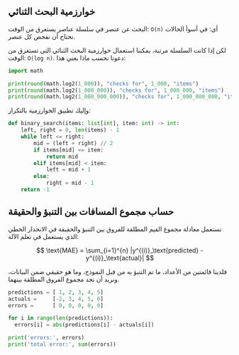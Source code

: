 
## خوارزمية البحث الثنائي

البحث عن عنصر في سلسلة عناصر يستغرق من الوقت: `O(n)` أي: في أسوأ الحالات نحتاج أن نفحص كل عنصر.

لكن إذا كانت السلسلة مرتبة، يمكننا استعمال خوارزمية البحث الثنائي التي تستغرق من الوقت: `O(log n)`. دعونا نحسب ماذا يعني هذا:

```python
import math

print(round(math.log2(1_000)), "checks for", 1_000, "items")
print(round(math.log2(1_000_000)), "checks for", 1_000_000, "items")
print(round(math.log2(1_000_000_000)), "checks for", 1_000_000_000, "items")
```

وإليك تطبيق الخوارزمية بالتكرار:

```python
def binary_search(items: list[int], item: int) -> int:
    left, right = 0, len(items) - 1
    while left <= right:
        mid = (left + right) // 2
        if items[mid] == item:
            return mid
        elif items[mid] < item:
            left = mid + 1
        else:
            right = mid - 1
    return -1
```

## حساب مجموع المسافات بين التنبؤ والحقيقة

تستعمل معادلة مجموع القيم المطلقة للفروق بين التنبؤ والحقيقة في الانحدار الخطي الذي يستعمل في تعلم الآلة:

$$
\text{MAE} = \sum_{i=1}^{n} |y^{(i)}_\text{predicted} - y^{(i)}_\text{actual}|
$$

فلدينا قائمتين من الأعداد، ما تم التنبؤ به من قبل النموذج، وما هو حقيقي ضمن البيانات، ونريد أن نجد مجموع الفروق المطلقة بينهما.

```python
predictions = [ 1, 2, 3, 4, 5]
actuals =     [-2, 3, 4, 5, 6]
errors =      [ 0, 0, 0, 0, 0]

for i in range(len(predictions)):
  errors[i] = abs(predictions[i] - actuals[i])

print('errors:', errors)
print('total error:', sum(errors))
```
